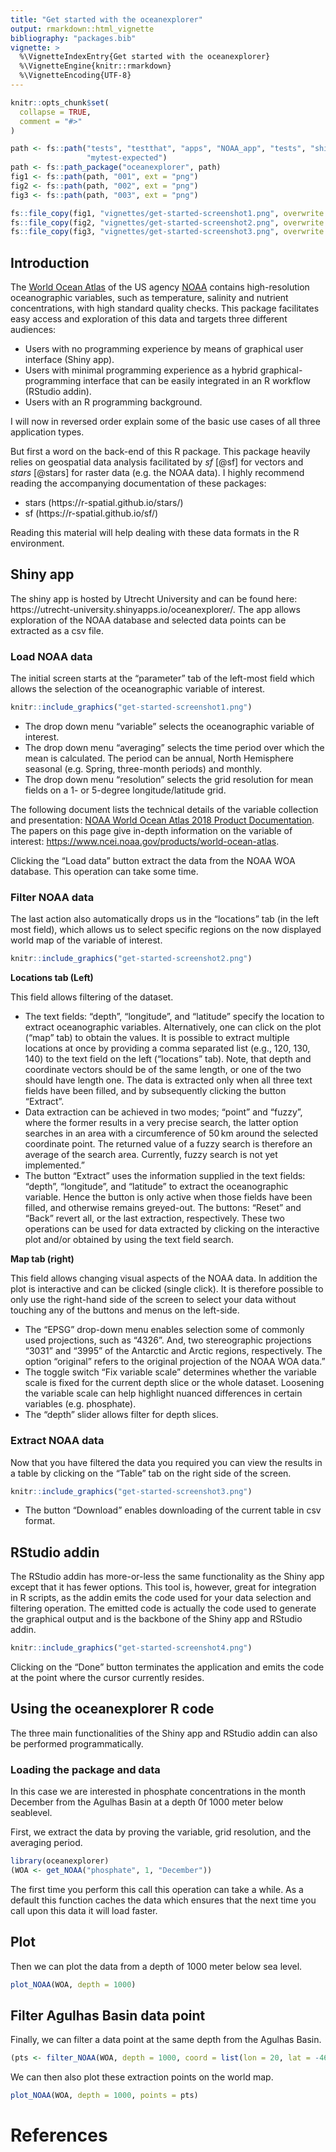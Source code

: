 ```yaml
---
title: "Get started with the oceanexplorer"
output: rmarkdown::html_vignette
bibliography: "packages.bib"
vignette: >
  %\VignetteIndexEntry{Get started with the oceanexplorer}
  %\VignetteEngine{knitr::rmarkdown}
  %\VignetteEncoding{UTF-8}
---
```


```r
knitr::opts_chunk$set(
  collapse = TRUE,
  comment = "#>"
)
```

```r
path <- fs::path("tests", "testthat", "apps", "NOAA_app", "tests", "shinytest",
                 "mytest-expected")
path <- fs::path_package("oceanexplorer", path)
fig1 <- fs::path(path, "001", ext = "png")
fig2 <- fs::path(path, "002", ext = "png")
fig3 <- fs::path(path, "003", ext = "png")

fs::file_copy(fig1, "vignettes/get-started-screenshot1.png", overwrite = TRUE)
fs::file_copy(fig2, "vignettes/get-started-screenshot2.png", overwrite = TRUE)
fs::file_copy(fig3, "vignettes/get-started-screenshot3.png", overwrite = TRUE)
```


## Introduction
The [World Ocean Atlas](https://www.nodc.noaa.gov/OC5/SELECT/woaselect/woaselect.html) of the US agency [NOAA](https://www.ncei.noaa.gov/) contains high-resolution oceanographic variables, such as temperature, salinity and nutrient concentrations, with high standard quality checks. This package facilitates easy access and exploration of this data and targets three different audiences:

-   Users with no programming experience by means of graphical user interface (Shiny app).
-   Users with minimal programming experience as a hybrid graphical-programming interface that can be easily integrated in an R workflow (RStudio addin).
-   Users with an R programming background.

I will now in reversed order explain some of the basic use cases of all three application types.

But first a word on the back-end of this R package. This package heavily relies on geospatial data analysis facilitated by *sf* [@sf] for vectors and *stars* [@stars] for raster data (e.g. the NOAA data). I highly recommend reading the accompanying documentation of these packages:

-   stars (https://r-spatial.github.io/stars/)
-   sf (https://r-spatial.github.io/sf/)

Reading this material will help dealing with these data formats in the R environment.

## Shiny app

The shiny app is hosted by Utrecht University and can be found here: https://utrecht-university.shinyapps.io/oceanexplorer/. The app allows exploration of the NOAA database and selected data points can be extracted as a csv file.

### Load NOAA data

The initial screen starts at the "parameter" tab of the left-most field which allows the selection of the oceanographic variable of interest.

```r
knitr::include_graphics("get-started-screenshot1.png")
```

-   The drop down menu "variable" selects the oceanographic variable of interest. 
-   The drop down menu "averaging" selects the time period over which the mean is calculated. The period can be annual, North Hemisphere seasonal (e.g. Spring, three-month periods) and monthly.
-   The drop down menu "resolution" selects the grid resolution for mean fields on a 1- or 5-degree longitude/latitude grid.

The following document lists the technical details of the variable collection and presentation: [NOAA World Ocean Atlas 2018 Product Documentation](https://www.ncei.noaa.gov/data/oceans/woa/WOA18/DOC/woa18documentation.pdf). The papers on this page give in-depth information on the variable of interest: [https://www.ncei.noaa.gov/products/world-ocean-atlas]().

Clicking the "Load data" button extract the data from the NOAA WOA database. This operation can take some time. 

### Filter NOAA data

The last action also automatically drops us in the "locations" tab (in the left most field), which allows us to select specific regions on the now displayed world map of the variable of interest. 

```r
knitr::include_graphics("get-started-screenshot2.png")
```

**Locations tab (Left)**

This field allows filtering of the dataset. 

-   The text fields: "depth", "longitude", and "latitude" specify the location to extract oceanographic variables. Alternatively, one can click on the plot ("map" tab) to obtain the values. It is possible to extract multiple locations at once by providing a comma separated list (e.g., 120, 130, 140) to the text field on the left ("locations" tab). Note, that depth and coordinate vectors should be of the same length, or one of the two should have length one. The data is extracted only when all three text fields have been filled, and by subsequently clicking the button "Extract".
-   Data extraction can be achieved in two modes; "point" and "fuzzy", where the former results in a very precise search, the latter option searches in an area with a circumference of 50$\,$km around the selected coordinate point. The returned value of a fuzzy search is therefore an average of the search area. Currently, fuzzy search is not yet implemented."
-   The button "Extract" uses the information supplied in the text fields: "depth", "longitude", and "latitude" to extract the oceanographic variable. Hence the button is only active when those fields have been filled, and otherwise remains greyed-out. The buttons: "Reset" and "Back" revert all, or the last extraction, respectively. These two operations can be used for data extracted by clicking on the interactive plot and/or obtained by using the text field search.

**Map tab (right)**

This field allows changing visual aspects of the NOAA data. In addition the plot is interactive and can be clicked (single click). It is therefore possible to only use the right-hand side of the screen to select your data without touching any of the buttons and menus on the left-side.

-   The "EPSG" drop-down menu enables selection some of commonly used projections, such as "4326". And, two stereographic projections "3031" and "3995" of the Antarctic and Arctic regions, respectively. The option "original" refers to the original projection of the NOAA WOA data."
-   The toggle switch "Fix variable scale" determines whether the variable scale is fixed for the current depth slice or the whole dataset. Loosening the variable scale can help highlight nuanced differences in certain variables (e.g. phosphate).
-   The "depth" slider allows filter for depth slices.

### Extract NOAA data

Now that you have filtered the data you required you can view the results in a table by clicking on the "Table" tab on the right side of the screen.

```r
knitr::include_graphics("get-started-screenshot3.png")
```

-   The button "Download" enables downloading of the current table in csv format.

## RStudio addin

The RStudio addin has more-or-less the same functionality as the Shiny app except that it has fewer options. This tool is, however, great for integration in R scripts, as the addin emits the code used for your data selection and filtering operation. The emitted code is actually the code used to generate the graphical output and is the backbone of the Shiny app and RStudio addin.

```r
knitr::include_graphics("get-started-screenshot4.png")
```

Clicking on the "Done" button terminates the application and emits the code at the point where the cursor currently resides.

## Using the oceanexplorer R code

The three main functionalities of the Shiny app and RStudio addin can also be performed programmatically.

### Loading the package and data

In this case we are interested in phosphate concentrations in the month December from the Agulhas Basin at a depth 0f 1000 meter below seablevel.

First, we extract the data by proving the variable, grid resolution, and the averaging period.

```r
library(oceanexplorer)
(WOA <- get_NOAA("phosphate", 1, "December"))
```

The first time you perform this call this operation can take a while. As a default this function caches the data which ensures that the next time you call upon this data it will load faster.

## Plot 

Then we can plot the data from a depth of 1000 meter below sea level.

```r
plot_NOAA(WOA, depth = 1000)
```


## Filter Agulhas Basin data point

Finally, we can filter a data point at the same depth from the Agulhas Basin.

```r
(pts <- filter_NOAA(WOA, depth = 1000, coord = list(lon = 20, lat = -46)))
```

We can then also plot these extraction points on the world map.

```r
plot_NOAA(WOA, depth = 1000, points = pts)
```

# References



